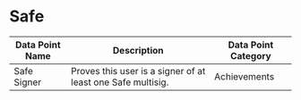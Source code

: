 
# Safe


| Data Point Name | Description | Data Point Category |
|-----------------|-------------|---------------------|
| Safe Signer | Proves this user is a signer of at least one Safe multisig. | <span className="badge badge--primary">Achievements</span> |

